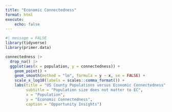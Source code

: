 ```yaml
---
title: "Economic Connectedness"
format: html
execute:
    echo: false
---
```




```r
#| message = FALSE
library(tidyverse)
library(primer.data)
```


```r
connectedness |> 
  drop_na() |> 
  ggplot(aes(x = population, y = connectedness)) +
    geom_point() +
    geom_smooth(method = "lm", formula = y ~ x, se = FALSE) +
    scale_x_log10(labels = scales::comma_format()) +
    labs(title = "US County Populations versus Economic Connectedness",
         subtitle = "Population size does not matter to EC",
         x = "Population",
         y = "Economic Connectedness",
         caption = "Opportunity Insights")
```